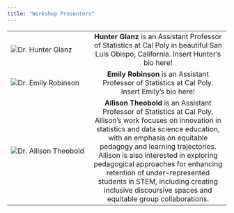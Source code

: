 ```yaml
---
title: "Workshop Presenters"
---
```


|                                                        |                                                                                               |
|:-------------------------------------------------------|:---------------------------------------------------------------------------------------------:|
| ![Dr. Hunter Glanz](images/hunter_glanz_smaller.jpg)   | **Hunter Glanz** is an Assistant Professor of Statistics at Cal Poly in beautiful San Luis Obispo, California. Insert Hunter's bio here!                                                                     |
| ![Dr. Emily Robinson](images/emily-robinson.jpg)       | **Emily Robinson** is an Assistant Professor of Statistics at Cal Poly. Insert Emily's bio here!                                                                      |
| ![Dr. Allison Theobold](images/allison_headshot.jpg)   | **Allison Theobold** is an Assistant Professor of Statistics at Cal Poly. Allison's work focuses on innovation in statistics and data science education, with an emphasis on equitable pedagogy and learning trajectories. Allison is also interested in exploring pedagogical approaches for enhancing retention of under-represented students in STEM, including creating inclusive discoursive spaces and equitable group collaborations. |
